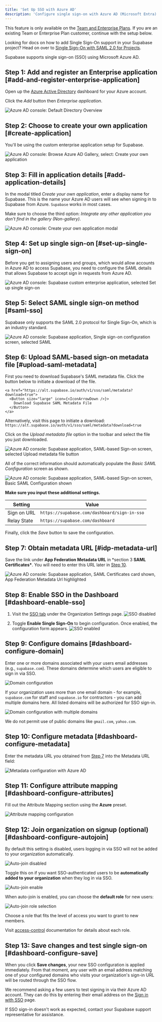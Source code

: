 ```yaml
---
title: 'Set Up SSO with Azure AD'
description: 'Configure single sign-on with Azure AD (Microsoft Entra).'
---
```


<Admonition type="note">

This feature is only available on the [Team and Enterprise Plans](/pricing). If you are an existing Team or Enterprise Plan customer, continue with the setup below.

</Admonition>

<Admonition type="tip">

Looking for docs on how to add Single Sign-On support in your Supabase project? Head on over to [Single Sign-On with SAML 2.0 for Projects](/docs/guides/auth/enterprise-sso/auth-sso-saml).

</Admonition>

Supabase supports single sign-on (SSO) using Microsoft Azure AD.

## Step 1: Add and register an Enterprise application [#add-and-register-enterprise-application]

Open up the [Azure Active Directory](https://portal.azure.com/#view/Microsoft_AAD_IAM/ActiveDirectoryMenuBlade/~/Overview) dashboard for your Azure account.

Click the _Add_ button then _Enterprise application_.

![Azure AD console: Default Directory Overview](/docs/img/sso-azure-step-01.png)

## Step 2: Choose to create your own application [#create-application]

You'll be using the custom enterprise application setup for Supabase.

![Azure AD console: Browse Azure AD Gallery, select: Create your own application](/docs/img/sso-azure-step-02.png)

## Step 3: Fill in application details [#add-application-details]

In the modal titled _Create your own application_, enter a display name for Supabase. This is the name your Azure AD users will see when signing in to Supabase from Azure. `Supabase` works in most cases.

Make sure to choose the third option: _Integrate any other application you
don't find in the gallery (Non-gallery)_.

![Azure AD console: Create your own application modal](/docs/img/sso-azure-step-03.png)

## Step 4: Set up single sign-on [#set-up-single-sign-on]

Before you get to assigning users and groups, which would allow accounts in Azure AD to access Supabase, you need to configure the SAML details that allows Supabase to accept sign in requests from Azure AD.

![Azure AD console: Supabase custom enterprise application, selected Set up single sign-on](/docs/img/sso-azure-step-04.png)

## Step 5: Select SAML single sign-on method [#saml-sso]

Supabase only supports the SAML 2.0 protocol for Single Sign-On, which is an industry standard.

![Azure AD console: Supabase application, Single sign-on configuration screen, selected SAML](/docs/img/sso-azure-step-05.png)

## Step 6: Upload SAML-based sign-on metadata file [#upload-saml-metadata]

First you need to download Supabase's SAML metadata file. Click the button below to initiate a download of the file.

    <a href="https://alt.supabase.io/auth/v1/sso/saml/metadata?download=true">
      <Button size="large" icon={<IconArrowDown />}>
        Download Supabase SAML Metadata File
      </Button>
    </a>

Alternatively, visit this page to initiate a download: `https://alt.supabase.io/auth/v1/sso/saml/metadata?download=true`

Click on the _Upload metadata file_ option in the toolbar and select the file you just downloaded.

![Azure AD console: Supabase application, SAML-based Sign-on screen, selected Upload metadata file button](/docs/img/sso-azure-step-06-1.png)

All of the correct information should automatically populate the _Basic SAML Configuration_ screen as shown.

![Azure AD console: Supabase application, SAML-based Sign-on screen, Basic SAML Configuration shown](/docs/img/sso-azure-step-06-2.png)

**Make sure you input these additional settings.**

| Setting     | Value                                        |
| ----------- | -------------------------------------------- |
| Sign on URL | `https://supabase.com/dashboard/sign-in-sso` |
| Relay State | `https://supabase.com/dashboard`             |

Finally, click the _Save_ button to save the configuration.

## Step 7: Obtain metadata URL [#idp-metadata-url]

Save the link under **App Federation Metadata URL** in \*section 3 **SAML Certificates\***. You will need to enter this URL later in [Step 10](#dashboard-configure-metadata).

![Azure AD console: Supabase application, SAML Certificates card shown, App Federation Metadata Url highlighted](/docs/img/sso-azure-step-07.png)

## Step 8: Enable SSO in the Dashboard [#dashboard-enable-sso]

1. Visit the [SSO tab](/dashboard/org/_/sso) under the Organization Settings page. ![SSO disabled](/docs/img/sso-dashboard-disabled.png)

2. Toggle **Enable Single Sign-On** to begin configuration. Once enabled, the configuration form appears. ![SSO enabled](/docs/img/sso-dashboard-enabled.png)

## Step 9: Configure domains [#dashboard-configure-domain]

Enter one or more domains associated with your users email addresses (e.g., `supabase.com`).
These domains determine which users are eligible to sign in via SSO.

![Domain configuration](/docs/img/sso-dashboard-configure-domain.png)

If your organization uses more than one email domain - for example, `supabase.com` for staff and `supabase.io` for contractors - you can add multiple domains here. All listed domains will be authorized for SSO sign-in.

![Domain configuration with multiple domains](/docs/img/sso-dashboard-configure-domain-multi.png)

<Admonition type="note">

We do not permit use of public domains like `gmail.com`, `yahoo.com`.

</Admonition>

## Step 10: Configure metadata [#dashboard-configure-metadata]

Enter the metadata URL you obtained from [Step 7](#idp-metadata-url) into the Metadata URL field:

![Metadata configuration with Azure AD](/docs/img/sso-dashboard-configure-metadata-azure.png)

## Step 11: Configure attribute mapping [#dashboard-configure-attributes]

Fill out the Attribute Mapping section using the **Azure** preset.

![Attribute mapping configuration](/docs/img/sso-dashboard-configure-attributes-azure.png)

## Step 12: Join organization on signup (optional) [#dashboard-configure-autojoin]

By default this setting is disabled, users logging in via SSO will not be added to your organization automatically.

![Auto-join disabled](/docs/img/sso-dashboard-configure-autojoin-disabled.png)

Toggle this on if you want SSO-authenticated users to be **automatically added to your organization** when they log in via SSO.

![Auto-join enable](/docs/img/sso-dashboard-configure-autojoin-enabled.png)

When auto-join is enabled, you can choose the **default role** for new users:

![Auto-join role selection](/docs/img/sso-dashboard-configure-autojoin-enabled-role.png)

Choose a role that fits the level of access you want to grant to new members.

<Admonition type="note">

Visit [access-control](/docs/guides/platform/access-control) documentation for details about each role.

</Admonition>

## Step 13: Save changes and test single sign-on [#dashboard-configure-save]

When you click **Save changes**, your new SSO configuration is applied immediately. From that moment, any user with an email address matching one of your configured domains who visits your organization's sign-in URL will be routed through the SSO flow.

We recommend asking a few users to test signing in via their Azure AD account. They can do this by entering their email address on the [Sign in with SSO](/dashboard/sign-in-sso) page.

If SSO sign-in doesn't work as expected, contact your Supabase support representative for assistance.
